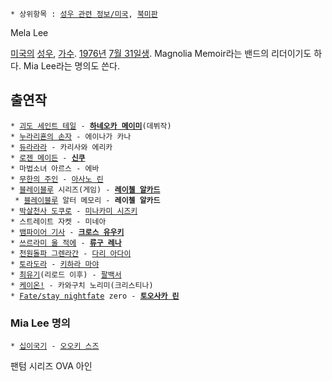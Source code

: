  * 상위항목 : [[성우 관련 정보/미국]], [[북미판]]

Mela Lee

[[미국]]의 [[성우]], [[가수]]. [[1976년]] [[7월 31일]]생. Magnolia Memoir라는 밴드의 리더이기도 하다. Mia Lee라는 명의도 쓴다.

== 출연작 ==
 * [[괴도 세인트 테일]] - '''[[하네오카 메이미]]'''(데뷔작)
 * [[누라리횬의 손자]] - 에이나가 카나
 * [[듀라라라]] - 카리사와 에리카
 * [[로젠 메이든]] - '''[[신쿠(로젠 메이든)|신쿠]]'''
 * 마법소녀 아르스 - 에바
 * [[무한의 주인]] - [[아사노 린]]
 * [[블레이블루]] 시리즈(게임) - '''[[레이첼 알카드]]'''
  * [[블레이블루]] 알터 메모리 - '''레이첼 알카드'''
 * [[박살천사 도쿠로]] - [[미나카미 시즈키]]
 * 스트레이트 자켓 - 미네아
 * [[뱀파이어 기사]] - '''[[크로스 유우키]]'''
 * [[쓰르라미 울 적에]] - '''[[류구 레나]]'''
 * [[천원돌파 그렌라간]] - [[다리 아다이]]
 * [[토라도라]] - [[키하라 마야]]
 * [[최유기]](리로드 이후) - [[팔백서]]
 * [[케이온!]] - 카와구치 노리미(크리스티나)
 * [[Fate/stay night]]fate zero - '''[[토오사카 린]]'''

=== Mia Lee 명의 ===
 * [[십이국기]] - [[오오키 스즈]]
팬텀 시리즈 OVA 아인
